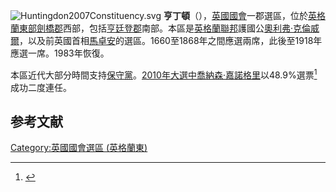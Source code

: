 [[File:Huntingdon2007Constituency.svg|right]]
'''亨丁頓'''（{{lang-en|Huntingdon}}），[[英國|英國]][[英國國會|國會]]一郡選區，位於[[英格蘭|英格蘭]][[英格蘭東|東部]][[劍橋郡|劍橋郡]]西部，包括[[亨廷登郡|亨廷登郡]]南部。本區是[[英格蘭聯邦|英格蘭聯邦]]護國公[[奧利弗·克倫威爾|奧利弗·克倫威爾]]，以及前英國首相[[馬卓安|馬卓安]]的選區。1660至1868年之間應選兩席，此後至1918年應選一席。1983年恢復。

本區近代大部分時間支持[[保守黨_(英國)|保守黨]]。[[2010年英國大選|2010年大選中]][[喬納森·嘉諾格里|喬納森·嘉諾格里]]以48.9%選票<ref name="">{{cite news
|publisher=[[英國廣播公司|英國廣播公司]]
|date=2010年5月7日
|title=Election 2010/Constituency/Huntingdon
|url=http://news.bbc.co.uk/1/shared/election2010/results/constituency/b65.stm
|accessdate=2010年6月14日
|archive-date=2017年8月23日
|archive-url=https://web.archive.org/web/20170823073340/http://news.bbc.co.uk/1/shared/election2010/results/constituency/b65.stm
|dead-url=no
}}</ref>成功二度連任。
==参考文献==
<div class="references-small">
<references></references>
</div>

{{DEFAULTSORT:Huntingdon (UK Parliament constituency)}}
[[Category:英國國會選區_(英格蘭東)|Category:英國國會選區 (英格蘭東)]]